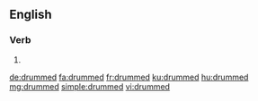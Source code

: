 ==English==

===Verb===
{{head|en|verb form}}

# {{en-past of|drum}}

[[de:drummed]]
[[fa:drummed]]
[[fr:drummed]]
[[ku:drummed]]
[[hu:drummed]]
[[mg:drummed]]
[[simple:drummed]]
[[vi:drummed]]